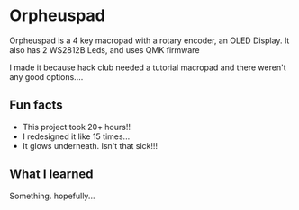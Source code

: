 # Orpheuspad

Orpheuspad is a 4 key macropad with a rotary encoder, an OLED Display. It also has 2 WS2812B Leds, and uses QMK firmware

I made it because hack club needed a tutorial macropad and there weren't any good options....

## Fun facts
- This project took 20+ hours!!
- I redesigned it like 15 times...
- It glows underneath. Isn't that sick!!!


## What I learned

Something. hopefully...
